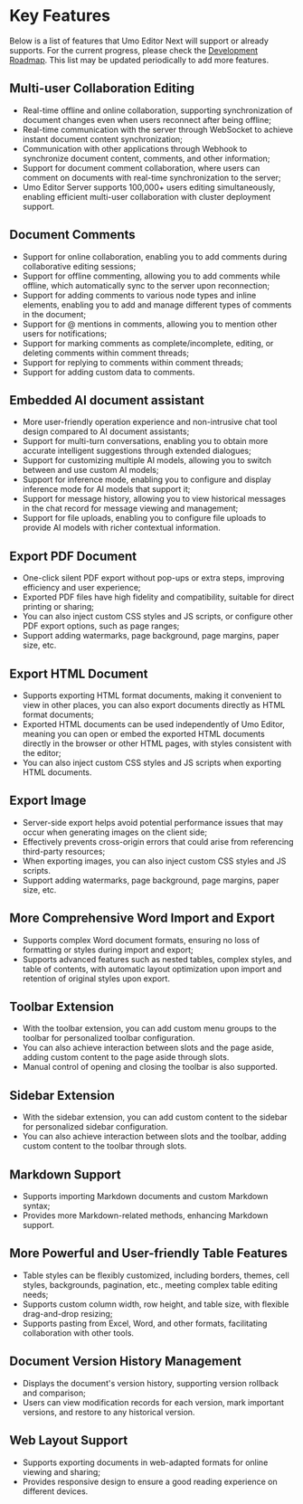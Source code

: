 # Key Features

Below is a list of features that Umo Editor Next will support or already supports. For the current progress, please check the [Development Roadmap](./roadmap). This list may be updated periodically to add more features.

## Multi-user Collaboration Editing

- Real-time offline and online collaboration, supporting synchronization of document changes even when users reconnect after being offline;
- Real-time communication with the server through WebSocket to achieve instant document content synchronization;
- Communication with other applications through Webhook to synchronize document content, comments, and other information;
- Support for document comment collaboration, where users can comment on documents with real-time synchronization to the server;
- Umo Editor Server supports 100,000+ users editing simultaneously, enabling efficient multi-user collaboration with cluster deployment support.

## Document Comments

- Support for online collaboration, enabling you to add comments during collaborative editing sessions;
- Support for offline commenting, allowing you to add comments while offline, which automatically sync to the server upon reconnection;
- Support for adding comments to various node types and inline elements, enabling you to add and manage different types of comments in the document;
- Support for @ mentions in comments, allowing you to mention other users for notifications;
- Support for marking comments as complete/incomplete, editing, or deleting comments within comment threads;
- Support for replying to comments within comment threads;
- Support for adding custom data to comments.

## Embedded AI document assistant

- More user-friendly operation experience and non-intrusive chat tool design compared to AI document assistants;
- Support for multi-turn conversations, enabling you to obtain more accurate intelligent suggestions through extended dialogues;
- Support for customizing multiple AI models, allowing you to switch between and use custom AI models;
- Support for inference mode, enabling you to configure and display inference mode for AI models that support it;
- Support for message history, allowing you to view historical messages in the chat record for message viewing and management;
- Support for file uploads, enabling you to configure file uploads to provide AI models with richer contextual information.

## Export PDF Document

- One-click silent PDF export without pop-ups or extra steps, improving efficiency and user experience;
- Exported PDF files have high fidelity and compatibility, suitable for direct printing or sharing;
- You can also inject custom CSS styles and JS scripts, or configure other PDF export options, such as page ranges;
- Support adding watermarks, page background, page margins, paper size, etc.

## Export HTML Document

- Supports exporting HTML format documents, making it convenient to view in other places, you can also export documents directly as HTML format documents;
- Exported HTML documents can be used independently of Umo Editor, meaning you can open or embed the exported HTML documents directly in the browser or other HTML pages, with styles consistent with the editor;
- You can also inject custom CSS styles and JS scripts when exporting HTML documents.

## Export Image

- Server-side export helps avoid potential performance issues that may occur when generating images on the client side;
- Effectively prevents cross-origin errors that could arise from referencing third-party resources;
- When exporting images, you can also inject custom CSS styles and JS scripts.
- Support adding watermarks, page background, page margins, paper size, etc.

## More Comprehensive Word Import and Export

- Supports complex Word document formats, ensuring no loss of formatting or styles during import and export;
- Supports advanced features such as nested tables, complex styles, and table of contents, with automatic layout optimization upon import and retention of original styles upon export.

## Toolbar Extension

- With the toolbar extension, you can add custom menu groups to the toolbar for personalized toolbar configuration.
- You can also achieve interaction between slots and the page aside, adding custom content to the page aside through slots.
- Manual control of opening and closing the toolbar is also supported.

## Sidebar Extension

- With the sidebar extension, you can add custom content to the sidebar for personalized sidebar configuration.
- You can also achieve interaction between slots and the toolbar, adding custom content to the toolbar through slots.

## Markdown Support

- Supports importing Markdown documents and custom Markdown syntax;
- Provides more Markdown-related methods, enhancing Markdown support.

## More Powerful and User-friendly Table Features

- Table styles can be flexibly customized, including borders, themes, cell styles, backgrounds, pagination, etc., meeting complex table editing needs;
- Supports custom column width, row height, and table size, with flexible drag-and-drop resizing;
- Supports pasting from Excel, Word, and other formats, facilitating collaboration with other tools.

## Document Version History Management

- Displays the document's version history, supporting version rollback and comparison;
- Users can view modification records for each version, mark important versions, and restore to any historical version.

## Web Layout Support

- Supports exporting documents in web-adapted formats for online viewing and sharing;
- Provides responsive design to ensure a good reading experience on different devices.